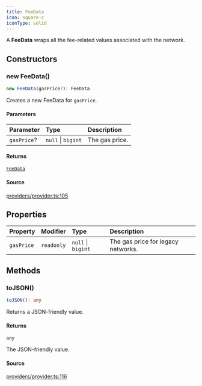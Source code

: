 ```yaml
---
title: FeeData
icon: square-c
iconType: solid
---
```


A **FeeData** wraps all the fee-related values associated with the network.

## Constructors

### new FeeData()

```ts
new FeeData(gasPrice?): FeeData
```

Creates a new FeeData for `gasPrice`.

#### Parameters

| Parameter | Type | Description |
| :------ | :------ | :------ |
| `gasPrice`? | `null` \| `bigint` | The gas price. |

#### Returns

[`FeeData`](/sdk/content/classes/FeeData)

#### Source

[providers/provider.ts:105](https://github.com/dominant-strategies/quais.js/blob/7c3e9bc54d6f1274e27362fc6bf66140de7d80eb/src/providers/provider.ts#L105)

## Properties

| Property | Modifier | Type | Description |
| :------ | :------ | :------ | :------ |
| `gasPrice` | `readonly` | `null` \| `bigint` | The gas price for legacy networks. |

## Methods

### toJSON()

```ts
toJSON(): any
```

Returns a JSON-friendly value.

#### Returns

`any`

The JSON-friendly value.

#### Source

[providers/provider.ts:116](https://github.com/dominant-strategies/quais.js/blob/7c3e9bc54d6f1274e27362fc6bf66140de7d80eb/src/providers/provider.ts#L116)
